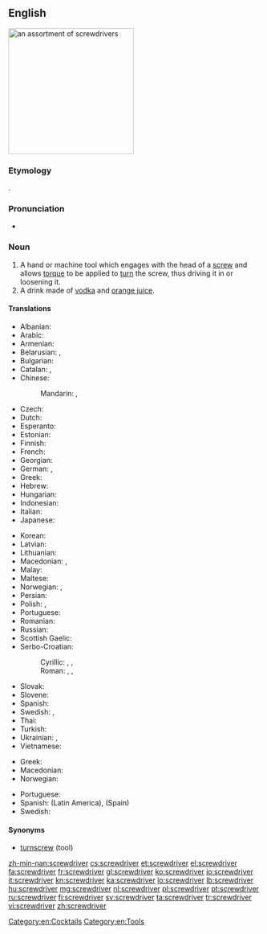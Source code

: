 ==English==
[[Image:Driver_tools.jpg|thumb|right|250px|an assortment of screwdrivers]]
{{wikipedia}}

===Etymology===
{{compound|screw|driver}}.

===Pronunciation===
* {{audio|en-us-screwdriver.ogg|Audio (US)}}

===Noun===
{{en-noun}}

# A hand or machine tool which engages with the head of a [[screw]] and allows [[torque]] to be applied to [[turn]] the screw, thus driving it in or loosening it.
# A drink made of [[vodka]] and [[orange juice]].

====Translations====
{{trans-top|tool}}
* Albanian: {{t-|sq|kaçavida}}
* Arabic: {{t-|ar|مفك البراغي|m|tr=mífak al-barāġī|sc=Arab}}
* Armenian: {{t-|hy|պտուտակահան|tr=ptutakahan}}
* Belarusian: {{t-|be|зашрубка|f|tr=zašrúbka|sc=Cyrl}}, {{t-|be|адвёртка|f|tr=advjórtka|sc=Cyrl}}
* Bulgarian: {{t-|bg|oтвертка|tr=otvértka}}
* Catalan: {{t+|ca|tornavís|m}}, {{t-|ca|desengramponador}}
* Chinese:
*: Mandarin: {{t|cmn|螺絲刀|sc=Hani}}, {{t|cmn|螺丝刀|tr=luósīdāo|sc=Hani}}
* Czech: {{t-|cs|šroubovák|m}}
* Dutch: {{t+|nl|schroevendraaier|m}} <!-- [[schroevedraaier]] is no official Dutch spelling -->
* Esperanto: {{t-|eo|ŝraŭboturnilo}}
* Estonian: {{t-|et|kruvikeeraja}}
* Finnish: {{t+|fi|ruuvimeisseli}}
* French: {{t+|fr|tournevis|m}}
* Georgian: {{t+|ka|სახრახნისი|tr=sakhrakhnisi|sc=Geor}}
* German: {{t+|de|Schraubenzieher|m}}, {{t+|de|Schraubendreher|m}}
* Greek: {{t+|el|κατσαβίδι|n|tr=katsavídi}}
* Hebrew: {{t+|he|מברג|m|tr=mavreg}}
* Hungarian: {{t+|hu|csavarhúzó}}
* Indonesian: {{t+|id|obeng}}
* Italian: {{t+|it|cacciavite|m}}
* Japanese: {{t-|ja|スクリュードライバー|tr=sukuryūdoraibā}}
{{trans-mid}}
* Korean: {{t+|ko|나사돌리개|tr=nasadolligae|sc=Hang}}
* Latvian: {{t|lv|skrūvgriezi}}
* Lithuanian: {{t-|lt|atsuktuvas}}
* Macedonian: {{t-|mk|одвртка|f|tr=ódvrtka}}, {{t-|mk|шрафцигер|m|tr=šráfciger}}
* Malay: {{t-|ms|pemutar skru}}
* Maltese: {{t-|mt|tornavit|m}}
* Norwegian: {{t+|no|skrujern}}, {{t-|no|skrutrekker}}
* Persian: {{t-|fa|پیچ‌گوشتی|tr=pič-gušti}} <!-- zero-width non-joiner -->
* Polish: {{t+|pl|śrubokręt|m}}, {{t-|pl|wkrętak|m}}
* Portuguese: {{t+|pt|chave de fenda|f}}
* Romanian: {{t+|ro|șurubelniță|f}}
* Russian: {{t+|ru|отвёртка|f|tr=otvjórtka}}
* Scottish Gaelic: {{t-|gd|sgriubhaire|m}}
* Serbo-Croatian:
*: Cyrillic: {{t-|sh|одвртка|f}}, {{t-|sh|одвијач|m}}, {{t-|sh|шарафцигер|m}}
*: Roman: {{t-|sh|odvrtka|f}}, {{t-|sh|odvijač|m}}, {{t-|sh|šarafciger|m}}
* Slovak: {{t-|sk|šraubovák|m}}
* Slovene: {{t+|sl|izvijač|m}}
* Spanish: {{t+|es|destornillador|m}}
* Swedish: {{t+|sv|skruvmejsel|c}} {{qualifier|hand tool}} , {{t+|sv|skruvdragare|c}} {{qualifier|machine tool}}
* Thai: {{t-|th|ไขควง|tr=khaikhuaang }}
* Turkish: {{t+|tr|tornavida}}
* Ukrainian: {{t-|uk|викрутка|f|tr=výkrutka|sc=Cyrl}}, {{t-|uk|завертка|f|tr=zavértka|sc=Cyrl}}
* Vietnamese: {{t-|vi|chìa vít}}
{{trans-bottom}}

{{trans-top|drink}}
* Greek: {{t-|el|βότκα πορτοκάλι|f|tr=vótka portokáli|sc=Grek}}
* Macedonian: {{t-|mk|шрафцигер|m|tr=šráfciger}}
* Norwegian: {{t-|no|screwdriver|m}}
{{trans-mid}}
* Portuguese: {{t-|pt|vodca com suco de laranja|f}}
* Spanish: {{t-|es|desarmador|m}} (Latin America), {{t-|es|vodka con naranja|f}} (Spain)
* Swedish: {{t+|sv|screwdriver|c}}
{{trans-bottom}}

====Synonyms====
* [[turnscrew]] (tool)

[[Category:en:Cocktails]]
[[Category:en:Tools]]

[[zh-min-nan:screwdriver]]
[[cs:screwdriver]]
[[et:screwdriver]]
[[el:screwdriver]]
[[fa:screwdriver]]
[[fr:screwdriver]]
[[gl:screwdriver]]
[[ko:screwdriver]]
[[io:screwdriver]]
[[it:screwdriver]]
[[kn:screwdriver]]
[[ka:screwdriver]]
[[lo:screwdriver]]
[[lb:screwdriver]]
[[hu:screwdriver]]
[[mg:screwdriver]]
[[nl:screwdriver]]
[[pl:screwdriver]]
[[pt:screwdriver]]
[[ru:screwdriver]]
[[fi:screwdriver]]
[[sv:screwdriver]]
[[ta:screwdriver]]
[[tr:screwdriver]]
[[vi:screwdriver]]
[[zh:screwdriver]]